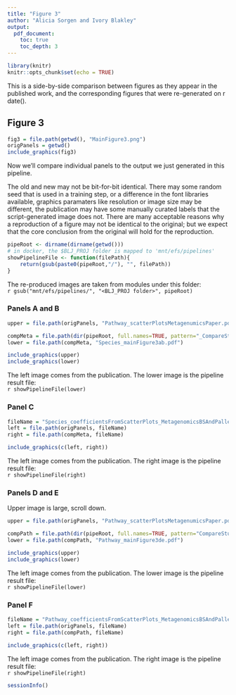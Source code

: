 ```yaml
---
title: "Figure 3"
author: "Alicia Sorgen and Ivory Blakley"
output:
  pdf_document:
    toc: true
    toc_depth: 3
---
```


```r
library(knitr)
knitr::opts_chunk$set(echo = TRUE)
```

This is a side-by-side comparison between figures as they appear in the published work, and the corresponding figures that were re-generated on ` `r date()` `.

## Figure 3

```r
fig3 = file.path(getwd(), "MainFigure3.png")
origPanels = getwd()
include_graphics(fig3)
```

Now we'll compare individual panels to the output we just generated in this pipeline.  

The old and new may not be bit-for-bit identical.  There may some random seed that is used in a training step, or a difference in the font libraries available, graphics paramaters like resolution or image size may be different, the publication may have some manually curated labels that the script-generated image does not.  There are many acceptable reasons why a reproduction of a figure may not be identical to the original; but we expect that the core conclusion from the original will hold for the reproduction.

```r
pipeRoot <- dirname(dirname(getwd()))
# in docker, the $BLJ_PROJ folder is mapped to 'mnt/efs/pipelines'
showPipelineFile <- function(filePath){
    return(gsub(paste0(pipeRoot,"/"), "", filePath))
}
```

The re-produced images are taken from modules under this folder:               
``r gsub("mnt/efs/pipelines/", "<BLJ_PROJ folder>", pipeRoot)``

\newpage
### Panels A and B

```r
upper = file.path(origPanels, "Pathway_scatterPlotsMetagenumicsPaper.pdf")

compMeta = file.path(dir(pipeRoot, full.names=TRUE, pattern="_CompareStudiesMetagenomics"),"output")
lower = file.path(compMeta, "Species_mainFigure3ab.pdf")

include_graphics(upper)
include_graphics(lower)
```

The left image comes from the publication.  The lower image is the pipeline result file:            
``r showPipelineFile(lower)``

\newpage
### Panel C

```r
fileName = "Species_coefficientsFromScatterPlots_MetagenomicsBSAndPalleja.pdf"
left = file.path(origPanels, fileName)
right = file.path(compMeta, fileName)

include_graphics(c(left, right))
```

The left image comes from the publication.  The right image is the pipeline result file:            
``r showPipelineFile(right)``

\newpage
### Panels D and E

Upper image is large, scroll down.

```r
upper = file.path(origPanels, "Pathway_scatterPlotsMetagenumicsPaper.pdf")

compPath = file.path(dir(pipeRoot, full.names=TRUE, pattern="CompareStudiesPathways"),"output")
lower = file.path(compPath, "Pathway_mainFigure3de.pdf")

include_graphics(upper)
include_graphics(lower)
```

The left image comes from the publication.  The lower image is the pipeline result file:            
``r showPipelineFile(lower)``

\newpage
### Panel F

```r
fileName = "Pathway_coefficientsFromScatterPlots_MetagenomicsBSAndPalleja.pdf"
left = file.path(origPanels, fileName)
right = file.path(compPath, fileName)

include_graphics(c(left, right))
```

The left image comes from the publication.  The right image is the pipeline result file:            
``r showPipelineFile(right)``

```r
sessionInfo()
```
